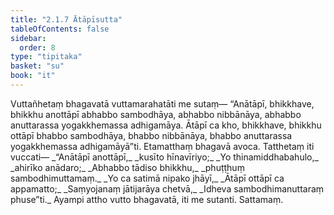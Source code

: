 ```yaml
---
title: "2.1.7 Ātāpīsutta"
tableOfContents: false
sidebar:
  order: 8
type: "tipitaka"
basket: "su"
book: "it"
---
```



<DynamicBreadcrumb />

<Division number="34" book="it">

<Paragraph number="208" book="it">
Vuttañhetaṃ bhagavatā vuttamarahatāti me sutaṃ—
</Paragraph>

<Paragraph number="209" book="it">
“Anātāpī, bhikkhave, bhikkhu anottāpī abhabbo sambodhāya, abhabbo nibbānāya, abhabbo anuttarassa yogakkhemassa adhigamāya. Ātāpī ca kho, bhikkhave, bhikkhu ottāpī bhabbo sambodhāya, bhabbo nibbānāya, bhabbo anuttarassa yogakkhemassa adhigamāyā”ti. Etamatthaṃ bhagavā avoca. Tatthetaṃ iti vuccati—
</Paragraph>

<Paragraph number="210" type="verses" book="it">
_“Anātāpī anottāpī,_  
_kusīto hīnavīriyo;_  
_Yo thinamiddhabahulo,_  
_ahirīko anādaro;_  
_Abhabbo tādiso bhikkhu,_  
_phuṭṭhuṃ sambodhimuttamaṃ._  

</Paragraph>

<Paragraph number="211" type="verses" book="it">
_Yo ca satimā nipako jhāyī,_  
_Ātāpī ottāpī ca appamatto;_  
_Saṃyojanaṃ jātijarāya chetvā,_  
_Idheva sambodhimanuttaraṃ phuse”ti._  

</Paragraph>

<Paragraph number="212" book="it">
Ayampi attho vutto bhagavatā, iti me sutanti.

</Paragraph>
</Division>

<Paragraph number="213" type="center" book="it">
Sattamaṃ.
</Paragraph>